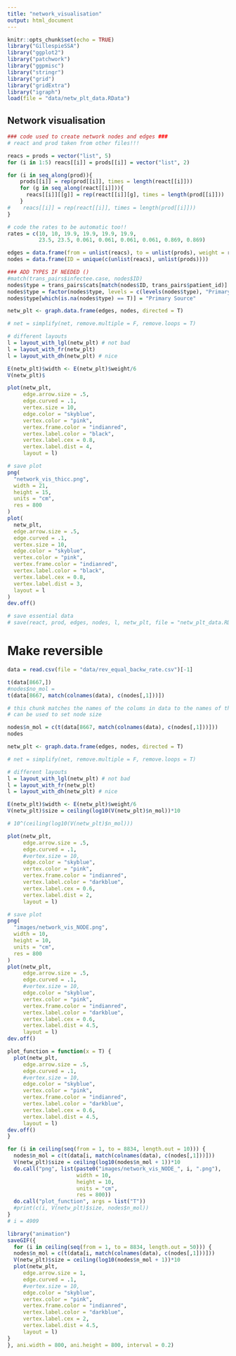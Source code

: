 ```yaml
---
title: "network_visualisation"
output: html_document
---
```


```r
knitr::opts_chunk$set(echo = TRUE)
library("GillespieSSA")
library("ggplot2")
library("patchwork")
library("ggpmisc")
library("stringr")
library("grid")
library("gridExtra")
library("igraph")
load(file = "data/netw_plt_data.RData")
```

## Network visualisation

```r
### code used to create network nodes and edges ###
# react and prod taken from other files!!! 

reacs = prods = vector("list", 5)
for (i in 1:5) reacs[[i]] = prods[[i]] = vector("list", 2)

for (i in seq_along(prod)){
    prods[[i]] = rep(prod[[i]], times = length(react[[i]]))
    for (g in seq_along(react[[i]])){
      reacs[[i]][[g]] = rep(react[[i]][g], times = length(prod[[i]]))
    }
#    reacs[[i]] = rep(react[[i]], times = length(prod[[i]]))
}

# code the rates to be automatic too!! 
rates = c(10, 10, 19.9, 19.9, 19.9, 19.9, 
          23.5, 23.5, 0.061, 0.061, 0.061, 0.061, 0.869, 0.869)

edges = data.frame(from = unlist(reacs), to = unlist(prods), weight = rates)
nodes = data.frame(ID = unique(c(unlist(reacs), unlist(prods))))
```


```r
### ADD TYPES IF NEEDED ()
#match(trans_pairs$infectee.case, nodes$ID)
nodes$type = trans_pairs$cats[match(nodes$ID, trans_pairs$patient_id)]
nodes$type = factor(nodes$type, levels = c(levels(nodes$type), "Primary Source"))
nodes$type[which(is.na(nodes$type) == T)] = "Primary Source"
```



```r
netw_plt <- graph.data.frame(edges, nodes, directed = T)

# net = simplify(net, remove.multiple = F, remove.loops = T)

# different layouts
l = layout_with_lgl(netw_plt) # not bad
l = layout_with_fr(netw_plt)
l = layout_with_dh(netw_plt) # nice

E(netw_plt)$width <- E(netw_plt)$weight/6
V(netw_plt)$

plot(netw_plt, 
     edge.arrow.size = .5, 
     edge.curved = .1,
     vertex.size = 10,
     edge.color = "skyblue", 
     vertex.color = "pink", 
     vertex.frame.color = "indianred", 
     vertex.label.color = "black",
     vertex.label.cex = 0.8, 
     vertex.label.dist = 4,
     layout = l)
```

```r
# save plot
png(
  "network_vis_thicc.png",
  width = 21,
  height = 15,
  units = "cm",
  res = 800
)
plot(
  netw_plt,
  edge.arrow.size = .5,
  edge.curved = .1,
  vertex.size = 10,
  edge.color = "skyblue",
  vertex.color = "pink",
  vertex.frame.color = "indianred",
  vertex.label.color = "black",
  vertex.label.cex = 0.8,
  vertex.label.dist = 3,
  layout = l
)
dev.off()
```

```r
# save essential data
# save(react, prod, edges, nodes, l, netw_plt, file = "netw_plt_data.RData")
```



# Make reversible 

```r
data = read.csv(file = "data/rev_equal_backw_rate.csv")[-1]
```

```r
t(data[8667,]) 
#nodes$no_mol = 
t(data[8667, match(colnames(data), c(nodes[,1]))])

# this chunk matches the names of the colums in data to the names of the nodes then prints the data but in the order of the nodes
# can be used to set node size 
```

```r
nodes$n_mol = c(t(data[8667, match(colnames(data), c(nodes[,1]))]))
nodes
```


```r
netw_plt <- graph.data.frame(edges, nodes, directed = T)

# net = simplify(net, remove.multiple = F, remove.loops = T)

# different layouts
l = layout_with_lgl(netw_plt) # not bad
l = layout_with_fr(netw_plt)
l = layout_with_dh(netw_plt) # nice

E(netw_plt)$width <- E(netw_plt)$weight/6
V(netw_plt)$size = ceiling(log10(V(netw_plt)$n_mol))*10

# 10^(ceiling(log10(V(netw_plt)$n_mol)))

plot(netw_plt, 
     edge.arrow.size = .5, 
     edge.curved = .1,
     #vertex.size = 10,
     edge.color = "skyblue", 
     vertex.color = "pink", 
     vertex.frame.color = "indianred", 
     vertex.label.color = "darkblue",
     vertex.label.cex = 0.6, 
     vertex.label.dist = 2,
     layout = l)
```

```r
# save plot
png(
  "images/network_vis_NODE.png",
  width = 10,
  height = 10,
  units = "cm",
  res = 800
)
plot(netw_plt, 
     edge.arrow.size = .5, 
     edge.curved = .1,
     #vertex.size = 10,
     edge.color = "skyblue", 
     vertex.color = "pink", 
     vertex.frame.color = "indianred", 
     vertex.label.color = "darkblue",
     vertex.label.cex = 0.6, 
     vertex.label.dist = 4.5,
     layout = l)
dev.off()
```


```r
plot_function = function(x = T) {
  plot(netw_plt, 
     edge.arrow.size = .5, 
     edge.curved = .1,
     #vertex.size = 10,
     edge.color = "skyblue", 
     vertex.color = "pink", 
     vertex.frame.color = "indianred", 
     vertex.label.color = "darkblue",
     vertex.label.cex = 0.6, 
     vertex.label.dist = 4.5,
     layout = l)
dev.off()
} 
```


```r
for (i in ceiling(seq(from = 1, to = 8834, length.out = 10))) {
  nodes$n_mol = c(t(data[i, match(colnames(data), c(nodes[,1]))]))
  V(netw_plt)$size = ceiling(log10(nodes$n_mol + 1))*10
  do.call("png", list(paste0("images/network_vis_NODE_", i, ".png"),
                      width = 10,
                      height = 10,
                      units = "cm",
                      res = 800))
  do.call("plot_function", args = list("T"))
  #print(c(i, V(netw_plt)$size, nodes$n_mol))
}
# i = 4909 
```


```r
library("animation")
saveGIF({
  for (i in ceiling(seq(from = 1, to = 8834, length.out = 50))) {
  nodes$n_mol = c(t(data[i, match(colnames(data), c(nodes[,1]))]))
  V(netw_plt)$size = ceiling(log10(nodes$n_mol + 1))*10
  plot(netw_plt, 
     edge.arrow.size = 1, 
     edge.curved = .1,
     #vertex.size = 10,
     edge.color = "skyblue", 
     vertex.color = "pink", 
     vertex.frame.color = "indianred", 
     vertex.label.color = "darkblue",
     vertex.label.cex = 2, 
     vertex.label.dist = 4.5,
     layout = l)
}
}, ani.width = 800, ani.height = 800, interval = 0.2)
```

